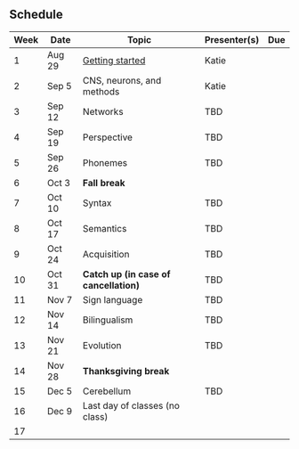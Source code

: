 ## Schedule 

| Week | Date |  Topic | Presenter(s) | Due  |
| -  | -- |  ------- | --- | ---- |
| 1 | Aug 29 | [Getting started](getting-started.qmd) |  Katie | |
| 2 | Sep 5 | CNS, neurons, and methods | Katie |  |
| 3 | Sep 12 | Networks |  TBD | |
| 4 | Sep 19 | Perspective | TBD |  | 
| 5 | Sep 26 | Phonemes  | TBD |  |
| 6 | Oct 3 | **Fall break**| | |
| 7 | Oct 10 | Syntax | TBD  |  | 
| 8 | Oct 17 | Semantics | TBD | | 
| 9 | Oct 24 | Acquisition | TBD  |  | 
| 10 | Oct 31 | **Catch up (in case of cancellation)** | TBD |  |
| 11 | Nov 7 | Sign language | TBD |  |
| 12 | Nov 14 | Bilingualism |  TBD |  | 
| 13 | Nov 21 | Evolution | TBD |     | 
| 14 | Nov 28 |**Thanksgiving break**  |   |
| 15 | Dec 5 | Cerebellum  |  TBD |  |
| 16 | Dec 9 | Last day of classes (no class) |   | |
| 17 |  | | 